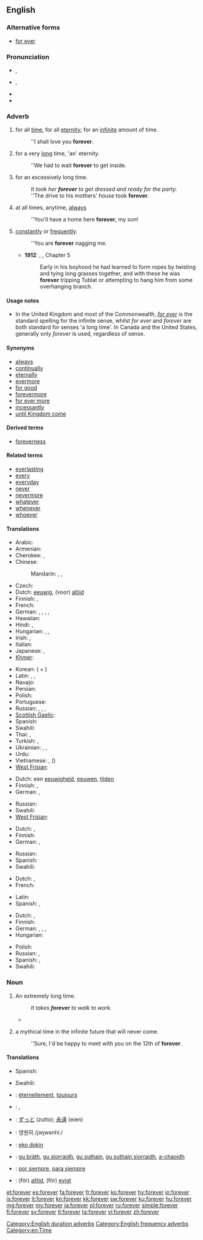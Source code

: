==English==

===Alternative forms===
* [[for ever]]

===Pronunciation===
* {{a|RP}} {{IPA|/fəɹˈɛvə/}}, {{SAMPA|/f@r"Ev@/}}
* {{a|GenAm}} {{IPA|/fəɹˈɛvɚ/}}, {{SAMPA|/f@r"Ev@`/}}
* {{audio|en-us-forever.ogg|Audio (US)}}
* {{rhymes|ɛvə(r)}}

===Adverb===
{{en-adv|-}}

# {{context|duration}} for all [[time]], for all [[eternity]]; for an [[infinite]] amount of time.
#: ''I shall love you '''forever'''.
# {{context|duration|colloquial}} for a very [[long]] time, 'an' eternity.
#: ''We had to wait '''forever''' to get inside.
# {{context|duration|colloquial}} for an excessively long time.
#: ''It took her '''forever''' to get dressed and ready for the party.''
#: ''The drive to his mothers' house took '''forever'''.
# at all times, anytime, [[always]]
#: ''You'll have a home here '''forever''', my son!
# {{context|frequency}} [[constantly]] or [[frequently]].
#: ''You are '''forever''' nagging me.
#* '''1912''': {{w|Edgar Rice Burroughs}}, {{w|Tarzan of the Apes}}, Chapter 5
#*: Early in his boyhood he had learned to form ropes by twisting and tying long grasses together, and with these he was '''forever''' tripping Tublat or attempting to hang him from some overhanging branch.

====Usage notes====
* In the United Kingdom and most of the Commonwealth, ''[[for ever]]'' is the standard spelling for the infinite sense, whilst ''for ever'' and ''forever'' are both standard for senses 'a long time'. In Canada and the United States, generally only ''forever'' is used, regardless of sense.

====Synonyms====
* [[always]]
* [[continually]]
* [[eternally]]
* [[evermore]]
* [[for good]]
* [[forevermore]]
* [[for ever more]]
* [[incessantly]]
* [[until Kingdom come]]

====Derived terms====
* [[foreverness]]

====Related terms====
* [[everlasting]]
* [[every]]
* [[everyday]]
* [[never]]
* [[nevermore]]
* [[whatever]]
* [[whenever]]
* [[whoever]]

====Translations====
{{trans-top|for all time, for all eternity; for an infinite amount of time}}
* Arabic: {{t|ar|إلى الأبد|tr='ílaa al-'ábad|sc=Arab}}
* Armenian: {{t|hy|ընդմիշտ|tr=ëndmišt|sc=Armn}}
* Cherokee: {{t|chr|ᎢᎪᎯᏛ|tr=i-go-hi-dv|sc=Cher}}, {{t|chr|ᎢᎪᎯᏓᏊᎨᏒ|tr=igohidaquugesv|sc=Cher}}
* Chinese:
*: Mandarin: {{t|zh|永久|tr=yǒngjiǔ|sc=Hani}}, {{t|zh|永遠|sc=Hani}}, {{t|zh|永远|tr=yǒngyuǎn|sc=Hani}}
* Czech: {{t-|cs|navždy}}
* Dutch: [[eeuwig]], (voor) [[altijd]]
* Finnish: {{t-|fi|ikuisesti}}, {{t|fi|ikiajoiksi}}
* French: {{t|fr|à jamais}}
* German: {{t-|de|für immer}}, {{t+|de|ewig}}, {{t+|de|unaufhörlich}}, {{t+|de|auf}} {{t+|de|immer}},  {{t|de|für eger}}
* Hawaiian: {{tø|haw|mau loa}}
* Hindi: {{t|hi|हमेशा के लिए|tr=hameśā ke li'e|sc=Deva}}, {{t|hi|कभी के लिए|tr=kabhī ke li'e|sc=Deva}}
* Hungarian: {{t+|hu|örökre}},  {{t+|hu|örökké}},  {{t-|hu|mindörökké}}
* Irish: {{t|ga|go bráth|xs=Irish}}, {{t-|ga|go deo|xs=Irish}}
* Italian: {{t|it|per sempre}}
* Japanese: {{t|ja|永久|tr=えいきゅうに, eikyū-ni|alt=永久に|sc=Jpan}}, {{t|ja|永遠|tr=えいえんに, eien-ni|alt=永遠に|sc=Jpan}}
* [[Khmer]]: {{t-|km|រហូត|tr=rahoat|sc=Khmr|xs=Khmer}}
{{trans-mid}}
* Korean: {{t|ko|영원|tr=yeongwon-hi|alt=영원히|sc=Hang}} ({{t|ko|永遠|sc=Hang}} + {{t|ko|히|sc=Hang}})
* Latin: {{t|la|in perpetuum}}, {{t|la|in omne tempus}}, {{t|la|perpetuum}}
* Navajo: {{tø|nv|hoolʼáágóó}}
* Persian: {{t|fa|برای همیشه|tr=barâ-ye hamiše|sc=fa-Arab}}
* Polish: {{t-|pl|na zawsze}}
* Portuguese: {{t|pt|para sempre}}
* Russian: {{t+|ru|вечно|tr=véčno}}, {{t+|ru|всегда|tr=vsegdá}}, {{t+|ru|навсегда|tr=navsegdá}}, {{t|ru|навеки|tr=navéki}}
* [[Scottish Gaelic]]: {{t-|gd|gu bràth|xs=Scottish Gaelic}}
* Spanish: {{t|es|para siempre}}
* Swahili: {{t+|sw|milele|xs=Swahili}}
* Thai: {{t|th|ตลอดไป|tr=dtà-lòt-bpai|sc=Thai}}, {{t|th|นิรันดร์ |tr=ní-ran|sc=Thai}}
* Turkish: {{t|tr|sonsuza kadar}}, {{t|tr|sonsuza dek}}
* Ukrainian: {{t|uk|назавжди|tr=nazávždy, nazavždý|sc=Cyrl}}, {{t|uk|навік|tr=navík|sc=Cyrl}}, {{t|uk|вічно|tr=víčno|sc=Cyrl}}
* Urdu: {{t|ur|ہمیشہ کے لئے|tr=hameśā ke li'e|sc=ur-Arab}}
* Vietnamese: {{t|vi|mãi mãi}}, {{t|vi|vĩnh viễn}} ({{t|vi|永遠}})
* [[West Frisian]]: {{t|fy|ivich|xs=West Frisian}}
{{trans-bottom}}

{{trans-top|''(colloquially)'' for a very long time}}
* Dutch: een [[eeuwigheid]], [[eeuwen]], [[tijden]] {{p}}
* Finnish: {{t-|fi|ikuisuus|alt=ikuisuuden}}, {{t|fi|ikiajoiksi}}
* German: {{t+|de|ewig}}, {{t-|de|für immer}}
{{trans-mid}}
* Russian: {{t|ru|целую вечность|tr=céluju véčnost'}}
* Swahili: {{t+|sw|milele|xs=Swahili}}
* [[West Frisian]]: {{t|fy|ivich|xs=West Frisian}}
{{trans-bottom}}

{{trans-top|''(colloquially)'' for an excessively long time}}
* Dutch: {{t+|nl|eeuwig}}, {{t-|nl|eindeloos}}
* Finnish: {{t-|fi|ikuisuus|alt=ikuisuuden}}
* German: {{t+|de|ewig}}, {{t-|de|für immer}}
{{trans-mid}}
* Russian: {{t|ru|целую вечность|tr=céluju véčnost'}}
* Spanish: {{t|es|por siempre}}
* Swahili: {{t+|sw|milele|xs=Swahili}}
{{trans-bottom}}

{{trans-top|at all times, anytime, allways}}
* Dutch: {{t+|nl|steeds}}, {{t+|nl|altijd}}
* French: {{t|fr|toujours}}
{{trans-mid}}
* Latin: {{t|la|semper}}
* Spanish: {{t|es|para siempre}}, {{t|es|siempre}}
{{trans-bottom}}

{{trans-top|''(colloquially)'' constantly or frequently}}
* Dutch: {{t-|nl|steed}}, {{t+|nl|altijd}}
* Finnish: {{t+|fi|aina}}
* German: {{t+|de|ewig}}, {{t+|de|ständig}}, {{t+|de|unaufhörlich}}, {{t+|de|andauernd}}
* Hungarian: {{t+|hu|örökké}}
{{trans-mid}}
* Polish: {{t|pl|cały czas|m}}
* Russian: {{t+|ru|вечно|tr=véčno}}, {{t+|ru|постоянно|sc=Cyrl|tr=postojánno}}
* Spanish: {{t|es|constantemente}}, {{t|es|sin cesar}}
* Swahili: {{t+|sw|milele|xs=Swahili}}
{{trans-bottom}}

===Noun===
{{en-noun}}

# An extremely long time.
#: ''It takes '''forever''' to walk to work.''
#* {{quote-journal|date=September|year=2001|vol=225|issue=36|page=12|title=The Braves' last stand|author=Michael Knisley|journal=Sporting News|passage=It's been a fortnight of '''forevers''' since the Braves could count on a late-game comeback.}}
# {{colloquial}} a mythical time in the infinite future that will never come.
#: ''Sure, I'd be happy to meet with you on the 12th of '''forever'''.

====Translations====
{{trans-top|''(colloquially)'' a mythical time in the infinite future that will never come}}
* Spanish: {{t|es|eternidad}}
{{trans-mid}}
* Swahili: {{t+|sw|milele|xs=Swahili}}
{{trans-bottom}}

{{checktrans-top}}
* {{ttbc|fr}}: [[éternellement]], [[toujours]]
* {{ttbc|he}}: {{t-|he|לעד|tr=la'ad}}, {{t|he|לנצח|tr=laneitzach}}
* {{ttbc|ja}}: [[ずっと]] (zutto); [[永遠]] (eien)
* {{ttbc|ko}}: 영원히 /jɜŋwənhiː/
{{trans-mid}}
* {{ttbc|na}}: [[eko dokin]]
* {{ttbc|gd}}: [[gu bràth]], [[gu sìorraidh]], [[gu suthain]], [[gu suthain sìorraidh]], [[a-chaoidh]]
* {{ttbc|es}}: [[por siempre]], [[para siempre]]
* {{ttbc|sv}}: (för) [[alltid]], (för) [[evigt]]
{{trans-bottom}}

[[Category:English duration adverbs]]
[[Category:English frequency adverbs]]
[[Category:en:Time]]

[[et:forever]]
[[es:forever]]
[[fa:forever]]
[[fr:forever]]
[[ko:forever]]
[[hy:forever]]
[[io:forever]]
[[is:forever]]
[[it:forever]]
[[kn:forever]]
[[kk:forever]]
[[sw:forever]]
[[ku:forever]]
[[hu:forever]]
[[mg:forever]]
[[my:forever]]
[[ja:forever]]
[[pl:forever]]
[[ru:forever]]
[[simple:forever]]
[[fi:forever]]
[[sv:forever]]
[[tl:forever]]
[[ta:forever]]
[[vi:forever]]
[[zh:forever]]